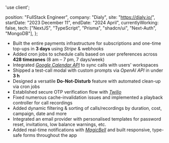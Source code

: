 'use client';

  position: "FullStack Engineer",
  company: "Dialy",
  site: "https://dialy.io/",
  startDate: "2023 December 11",
  endDate: "2024 April",
  currentlyWorking: false,
  tech: ["NextJS", "TypeScript", "Prisma", "shadcn/ui", "Next-Auth", "MongoDB"],
};

- Built the entire payments infrastructure for subscriptions and one-time top-ups in **3 days** using _Stripe_ & webhooks
- Added cron jobs to schedule calls based on user preferences across **428 timezones** (8 am – 7 pm, 7 days/week)
- Integrated [_Google Calendar API_](https://developers.google.com/workspace/calendar/api/guides/overview) to sync calls with users' workspaces
- Shipped a test-call modal with custom prompts via _OpenAI API_ in under **3 h**
- Designed a versatile **Do-Not-Disturb** feature with automated clean-up via cron jobs
- Established secure OTP verification flow with [_Twilio_](https://www.twilio.com/en-us)
- Fixed numerous cache-invalidation issues and implemented a playback controller for call recordings
- Added dynamic filtering & sorting of calls/recordings by duration, cost, campaign, date and more
- Integrated an email provider with personalised templates for password reset, invitations, low balance warnings, etc.
- Added real-time notifications with [_MagicBell_](https://www.magicbell.com/) and built responsive, type-safe forms throughout the app
